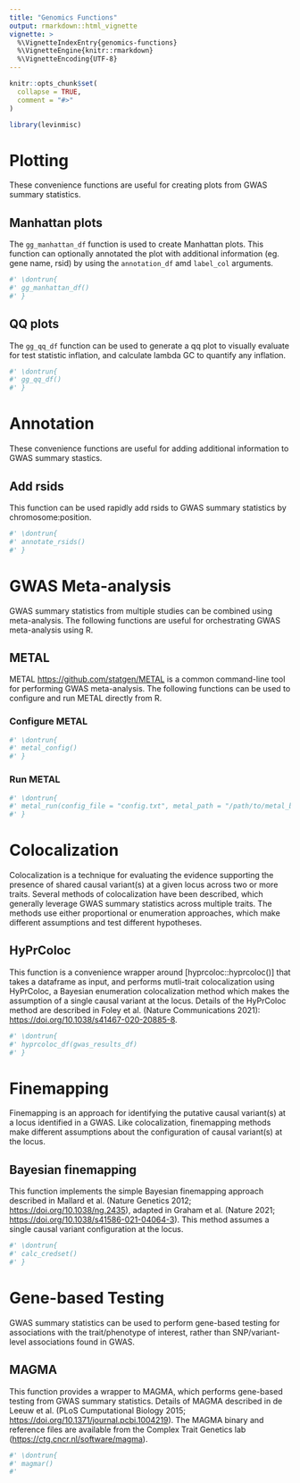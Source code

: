 ```yaml
---
title: "Genomics Functions"
output: rmarkdown::html_vignette
vignette: >
  %\VignetteIndexEntry{genomics-functions}
  %\VignetteEngine{knitr::rmarkdown}
  %\VignetteEncoding{UTF-8}
---
```


```r
knitr::opts_chunk$set(
  collapse = TRUE,
  comment = "#>"
)
```

```r
library(levinmisc)
```

<!-- WARNING - This vignette is generated by {fusen} from /dev/flat_genomics_functions.Rmd: do not edit by hand -->

# Plotting

These convenience functions are useful for creating plots from GWAS summary statistics.


## Manhattan plots

The `gg_manhattan_df` function is used to create Manhattan plots. This function can optionally annotated the plot with additional information (eg. gene name, rsid) by using the `annotation_df` amd `label_col` arguments.
    

  

```r
#' \dontrun{
#' gg_manhattan_df()
#' }
```

  

  

## QQ plots

The `gg_qq_df` function can be used to generate a qq plot to visually evaluate for test statistic inflation, and calculate lambda GC to quantify any inflation.
    

  

```r
#' \dontrun{
#' gg_qq_df()
#' }
```

  

  

# Annotation

These convenience functions are useful for adding additional information to GWAS summary stastics.


## Add rsids

This function can be used rapidly add rsids to GWAS summary statistics by chromosome:position.
    

  

```r
#' \dontrun{
#' annotate_rsids()
#' }
```

  

  

# GWAS Meta-analysis

GWAS summary statistics from multiple studies can be combined using meta-analysis. The following functions are useful for orchestrating GWAS meta-analysis using R.


## METAL

METAL <https://github.com/statgen/METAL> is a common command-line tool for performing GWAS meta-analysis. The following functions can be used to configure and run METAL directly from R.


### Configure METAL

    

  

```r
#' \dontrun{
#' metal_config()
#' }
```

  

### Run METAL

    

  

```r
#' \dontrun{
#' metal_run(config_file = "config.txt", metal_path = "/path/to/metal_binary")
#' }
```

  

  
  

# Colocalization

Colocalization is a technique for evaluating the evidence supporting the presence of shared causal variant(s) at a given locus across two or more traits. Several methods of colocalization have been described, which generally leverage GWAS summary statistics across multiple traits. The methods use either proportional or enumeration approaches, which make different assumptions and test different hypotheses.


## HyPrColoc

This function is a convenience wrapper around [hyprcoloc::hyprcoloc()] that takes a dataframe as input, and performs mutli-trait colocalization using HyPrColoc, a Bayesian enumeration colocalization method which makes the assumption of a single causal variant at the locus. Details of the HyPrColoc method are described in Foley et al. (Nature Communications 2021): <https://doi.org/10.1038/s41467-020-20885-8>.


  

```r
#' \dontrun{
#' hyprcoloc_df(gwas_results_df)
#' }
```

  

  
  

# Finemapping

Finemapping is an approach for identifying the putative causal variant(s) at a locus identified in a GWAS. Like colocalization, finemapping methods make different assumptions about the configuration of causal variant(s) at the locus.


## Bayesian finemapping

This function implements the simple Bayesian finemapping approach described in Mallard et al. (Nature Genetics 2012; <https://doi.org/10.1038/ng.2435>), adapted in Graham et al. (Nature 2021; <https://doi.org/10.1038/s41586-021-04064-3>). This method assumes a single causal variant configuration at the locus.
    

  

```r
#' \dontrun{
#' calc_credset()
#' }
```

  

    
  

# Gene-based Testing

GWAS summary statistics can be used to perform gene-based testing for associations with the trait/phenotype of interest, rather than SNP/variant-level associations found in GWAS.


## MAGMA

This function provides a wrapper to MAGMA, which performs gene-based testing from GWAS summary statistics. Details of MAGMA described in de Leeuw et al. (PLoS Cumputational Biology 2015; <https://doi.org/10.1371/journal.pcbi.1004219>). The MAGMA binary and reference files are available from the Complex Trait Genetics lab (<https://ctg.cncr.nl/software/magma>).
    

  

```r
#' \dontrun{
#' magmar()
#' 
```

  

    


